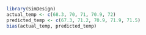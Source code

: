 ```r
library(SimDesign)
actual_temp <- c(68.3, 70, 71, 70.9, 72)
predicted_temp <- c(67.3, 71.2, 70.9, 71.9, 71.5)
bias(actual_temp, predicted_temp)
```

